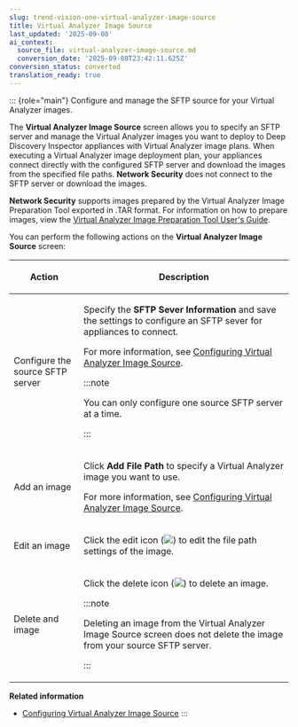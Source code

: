```yaml
---
slug: trend-vision-one-virtual-analyzer-image-source
title: Virtual Analyzer Image Source
last_updated: '2025-09-08'
ai_context:
  source_file: virtual-analyzer-image-source.md
  conversion_date: '2025-09-08T23:42:11.625Z'
conversion_status: converted
translation_ready: true
---
```


::: {role="main"}
Configure and manage the SFTP source for your Virtual Analyzer images.

The **Virtual Analyzer Image Source** screen allows you to specify an SFTP server and manage the Virtual Analyzer images you want to deploy to Deep Discovery Inspector appliances with Virtual Analyzer image plans. When executing a Virtual Analyzer image deployment plan, your appliances connect directly with the configured SFTP server and download the images from the specified file paths. **Network Security** does not connect to the SFTP server or download the images.

**Network Security** supports images prepared by the Virtual Analyzer Image Preparation Tool exported in .TAR format. For information on how to prepare images, view the [Virtual Analyzer Image Preparation Tool User's Guide](https://docs.trendmicro.com/en-us/documentation/virtual-analyzer-image-preparation/).

You can perform the following actions on the **Virtual Analyzer Image Source** screen:

<table>
<colgroup>
<col style="width: 25%" />
<col style="width: 75%" />
</colgroup>
<thead>
<tr>
<th><p>Action</p></th>
<th><p>Description</p></th>
</tr>
</thead>
<tbody>
<tr>
<td><p>Configure the source SFTP server</p></td>
<td><p>Specify the <strong>SFTP Sever Information</strong> and save the settings to configure an SFTP sever for appliances to connect.</p>
<p>For more information, see <a href="trend-vision-one-va-config-image-source">Configuring Virtual Analyzer Image Source</a>.</p>


:::note

<p>You can only configure one source SFTP server at a time.</p>


:::

</td>
</tr>
<tr>
<td><p>Add an image</p></td>
<td><p>Click <strong>Add File Path</strong> to specify a Virtual Analyzer image you want to use.</p>
<p>For more information, see <a href="trend-vision-one-va-config-image-source">Configuring Virtual Analyzer Image Source</a>.</p></td>
</tr>
<tr>
<td><p>Edit an image</p></td>
<td><p>Click the edit icon (<img src="./images/editIcon=71125946-2a6e-4cfa-ae3f-072292c400ae.webp" />) to edit the file path settings of the image.</p></td>
</tr>
<tr>
<td><p>Delete and image</p></td>
<td><p>Click the delete icon (<img src="./images/garbage_can_icon=GUID-20230329141313.webp" />) to delete an image.</p>


:::note

<p>Deleting an image from the Virtual Analyzer Image Source screen does not delete the image from your source SFTP server.</p>


:::

</td>
</tr>
</tbody>
</table>

**Related information**

- [Configuring Virtual Analyzer Image Source](va-config-image-source.md "Configure a source SFTP server and add images to use with Virtual Analyzer image plans.")
:::
